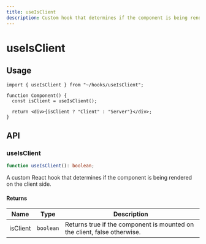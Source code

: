 ```yaml
---
title: useIsClient
description: Custom hook that determines if the component is being rendered on the client side.
---
```


# useIsClient

## Usage

```tsx title="Component.tsx"
import { useIsClient } from "~/hooks/useIsClient";

function Component() {
  const isClient = useIsClient();

  return <div>{isClient ? "Client" : "Server"}</div>;
}
```

## API

### useIsClient

```ts
function useIsClient(): boolean;
```

A custom React hook that determines if the component is being rendered on the client side.

#### Returns

| Name     | Type      | Description                                                              |
| -------- | --------- | ------------------------------------------------------------------------ |
| isClient | `boolean` | Returns true if the component is mounted on the client, false otherwise. |
